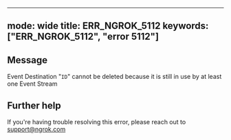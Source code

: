 
---
mode: wide
title: ERR_NGROK_5112
keywords: ["ERR_NGROK_5112", "error 5112"]
---

## Message
Event Destination "`ID`" cannot be deleted because it is still in use by at least one Event Stream




## Further help
If you're having trouble resolving this error, please reach out to [support@ngrok.com](mailto:support@ngrok.com?subject=Help%20with%20ERR_NGROK_5112)

